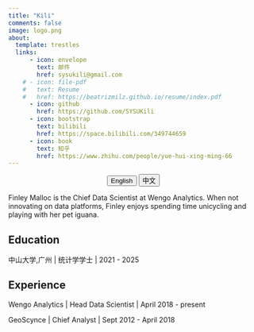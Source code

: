 ```yaml
---
title: "Kili"
comments: false
image: logo.png
about:
  template: trestles
  links:
      - icon: envelope
        text: 邮件
        href: sysukili@gmail.com
    # - icon: file-pdf
    #   text: Resume
    #   href: https://beatrizmilz.github.io/resume/index.pdf  
      - icon: github
        href: https://github.com/SYSUKili
      - icon: bootstrap
        text: bilibili
        href: https://space.bilibili.com/349744659
      - icon: book
        text: 知乎
        href: https://www.zhihu.com/people/yue-hui-xing-ming-66    
---
```


<center>

::: {.btn-group role="group" aria-label="About"}
<a href="about.html"> <button type="button" class="btn btn-primary me-md-2 btn-sm">English</button></a> <a href="about-zh.html"> <button type="button" class="btn btn-primary me-md-2 btn-sm">中文</button></a>
:::

</center>

::::{#hero-heading}

Finley Malloc is the Chief Data Scientist at Wengo Analytics. When not innovating on data platforms, Finley enjoys spending time unicycling and playing with her pet iguana.

## Education

中山大学,广州 | 统计学学士 | 2021 - 2025

## Experience

Wengo Analytics | Head Data Scientist | April 2018 - present

GeoScynce | Chief Analyst | Sept 2012 - April 2018

:::
